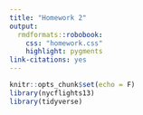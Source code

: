 ```yaml
---
title: "Homework 2"
output: 
  rmdformats::robobook:
    css: "homework.css"
    highlight: pygments
link-citations: yes
---
```


```r
knitr::opts_chunk$set(echo = F)
library(nycflights13)
library(tidyverse)
```